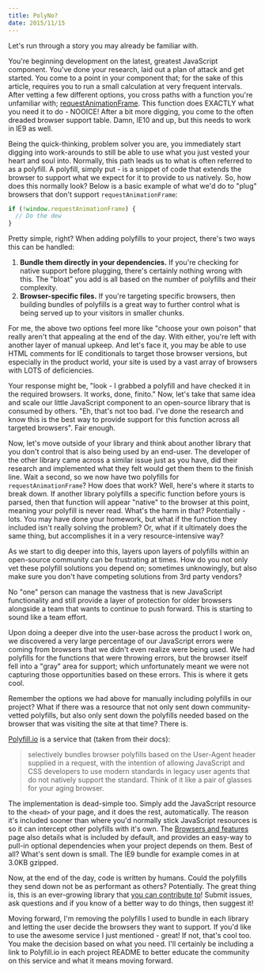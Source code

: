 ```yaml
---
title: PolyNo?
date: 2015/11/15
---
```


Let's run through a story you may already be familiar with.

You're beginning development on the latest, greatest JavaScript component. You've done your research, laid out a plan of attack and get started. You come to a point in your component that; for the sake of this article, requires you to run a small calculation at very frequent intervals. After vetting a few different options, you cross paths with a function you're unfamiliar with; [requestAnimationFrame](https://developer.mozilla.org/en-US/docs/Web/API/window/requestAnimationFrame). This function does EXACTLY what you need it to do - NOOICE! After a bit more digging, you come to the often dreaded browser support table. Damn, IE10 and up, but this needs to work in IE9 as well.

Being the quick-thinking, problem solver you are, you immediately start digging into work-arounds to still be able to use what you just vested your heart and soul into. Normally, this path leads us to what is often referred to as a polyfill. A polyfill, simply put - is a snippet of code that extends the browser to support what we expect for it to provide to us natively. So, how does this normally look? Below is a basic example of what we'd do to "plug" browsers that don't support `requestAnimationFrame`:

```js
if (!window.requestAnimationFrame) {
  // Do the dew
}
```

Pretty simple, right? When adding polyfills to your project, there's two ways this can be handled:

1. **Bundle them directly in your dependencies.** If you're checking for native support before plugging, there's certainly nothing wrong with this. The "bloat" you add is all based on the number of polyfills and their complexity.
2. **Browser-specific files.** If you're targeting specific browsers, then building bundles of polyfills is a great way to further control what is being served up to your visitors in smaller chunks.

For me, the above two options feel more like "choose your own poison" that really aren't that appealing at the end of the day. With either, you're left with another layer of manual upkeep. And let's face it, you may be able to use HTML comments for IE conditionals to target those browser versions, but especially in the product world, your site is used by a vast array of browsers with LOTS of deficiencies.

Your response might be, "look - I grabbed a polyfill and have checked it in the required browsers. It works, done, finito." Now, let's take that same idea and scale our little JavaScript component to an open-source library that is consumed by others. "Eh, that's not too bad. I've done the research and know this is the best way to provide support for this function across all targeted browsers". Fair enough.

Now, let's move outside of your library and think about another library that you don't control that is also being used by an end-user. The developer of the other library came across a similar issue just as you have, did their research and implemented what they felt would get them them to the finish line. Wait a second, so we now have two polyfills for `requestAnimationFrame`? How does that work? Well, here's where it starts to break down. If another library polyfills a specific function before yours is parsed, then that function will appear "native" to the browser at this point, meaning your polyfill is never read. What's the harm in that? Potentially - lots. You may have done your homework, but what if the function they included isn't really solving the problem? Or, what if it ultimately does the same thing, but accomplishes it in a very resource-intensive way?

As we start to dig deeper into this, layers upon layers of polyfills within an open-source community can be frustrating at times. How do you not only vet these polyfill solutions you depend on; sometimes unknowingly, but also make sure you don't have competing solutions from 3rd party vendors?

No "one" person can manage the vastness that is new JavaScript functionality and still provide a layer of protection for older browsers alongside a team that wants to continue to push forward. This is starting to sound like a team effort.

Upon doing a deeper dive into the user-base across the product I work on, we discovered a very large percentage of our JavaScript errors were coming from browsers that we didn't even realize were being used. We had polyfills for the functions that were throwing errors, but the browser itself fell into a "gray" area for support; which unfortunately meant we were not capturing those opportunities based on these errors. This is where it gets cool.

Remember the options we had above for manually including polyfills in our project? What if there was a resource that not only sent down community-vetted polyfills, but also only sent down the polyfills needed based on the browser that was visiting the site at that time? There is.

[Polyfill.io](http://polyfill.io) is a service that (taken from their docs):

> selectively bundles browser polyfills based on the User-Agent header supplied in a request, with the intention of allowing JavaScript and CSS developers to use modern standards in legacy user agents that do not natively support the standard. Think of it like a pair of glasses for your aging browser.

The implementation is dead-simple too. Simply add the JavaScript resource to the `<head>` of your page, and it does the rest, automatically. The reason it's included sooner than where you'd normally stick JavaScript resources is so it can intercept other polyfills with it's own. The [Browsers and features](https://cdn.polyfill.io/v2/docs/features/) page also details what is included by default, and provides an easy-way to pull-in optional dependencies when your project depends on them. Best of all? What's sent down is small. The IE9 bundle for example comes in at 3.0KB gzipped.

Now, at the end of the day, code is written by humans. Could the polyfills they send down not be as performant as others? Potentially. The great thing is, this is an ever-growing library that [you can contribute to](https://github.com/Financial-Times/polyfill-service)! Submit issues, ask questions and if you know of a better way to do things, then suggest it!

Moving forward, I'm removing the polyfills I used to bundle in each library and letting the user decide the browsers they want to support. If you'd like to use the awesome service I just mentioned - great! If not, that's cool too. You make the decision based on what you need. I'll certainly be including a link to Polyfill.io in each project README to better educate the community on this service and what it means moving forward.

